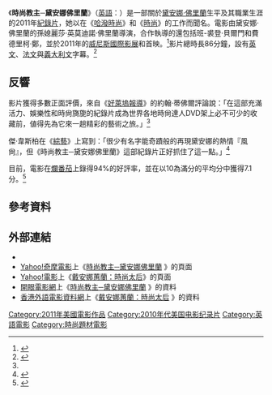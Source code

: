 {{noteTA
|T=zh-tw:時尚教主─黛安娜佛里蘭; zh-hk:戴安娜蕙蘭：時尚太后; zh-mo:潮流教主：眼睛要旅行; zh-cn:戴安娜·弗里兰：眼睛要旅行;
|G1=Movie
|G2=Show
|1=zh-tw:時尚教主─黛安娜佛里蘭; zh-hk:戴安娜蕙蘭：時尚太后; zh-mo:潮流教主：眼睛要旅行; zh-cn:戴安娜·弗里兰：眼睛要旅行;
|2=zh-tw:黛安娜·佛里蘭; zh-hk:戴安娜·蕙蘭; zh-mo:戴安娜·佛蘭; zh-cn:戴安娜·弗里兰;
|3=zh-tw:佛里蘭; zh-hk:蕙蘭; zh-mo:佛蘭; zh-cn:弗里兰;
|4=zh-tw:洛琳·白考兒; zh-hk:羅蓮·柏歌; zh-cn:劳伦·白考尔;
|5=zh-tw:艾莉·麥克洛; zh-hk:雅麗·麥陶; zh-cn:艾丽·麦古奥;
|6=zh-tw:哈潑時尚; zh-hk:時尚芭莎; zh-cn:时尚芭莎;
}}

{{Infobox film
| name           = 時尚教主─黛安娜佛里蘭
| original_name  = ''{{lang|en|Diana Vreeland: The Eye Has to Travel}}''
| image          = Diana Vreeland - The Eye Has to Travel 2011 (TW film poster).jpg
| alt            = 
| caption        = 電影海報
| film name      = 
| director       = {{plainlist|
* 麗莎‧英莫迪諾‧佛里蘭
* 班-裘登‧貝爾門
* 費德里柯‧鄭
}}
| producer       = {{ubl|Magnus Andersson|Ron Curtis|Jonathan Gray|Mark Lee|John Northrup|Raja Sethuraman|麗莎‧英莫迪諾‧佛里蘭}}
| writer         = {{ubl|麗莎‧英莫迪諾‧佛里蘭|班-裘登‧貝爾門|費德里柯‧鄭}}
| starring       = [[洛琳·白考兒|洛琳·白考兒]]<br />[[艾莉·麥克洛|艾莉·麥克洛]]<br />[[蕭志美|蕭志美]]
| music          = {{tsl|en|Paul Cantelon|保羅·坎泰隆}}
| cinematography = Cristobal Zanartu
| editing        = 
| studio         = 
| distributor    = 
| released       = {{flagicon|CAN}} 2011年10月19日 {{small|({{tsl|en|TIFF Bell Lightbox|TIFF Bell Lightbox}})}}<ref>{{Cite web |url=http://www.shedoesthecity.com/diana_vreeland_the_eye_has_to_travel_at_tiff_bell_lightbox |title=存档副本 |access-date=2017-01-09 |archive-date=2021-01-24 |archive-url=https://web.archive.org/web/20210124175157/https://www.shedoesthecity.com/diana_vreeland_the_eye_has_to_travel_at_tiff_bell_lightbox |dead-url=no }}</ref><br />{{flagicon|HK}} 2012年8月19日<br />{{flagicon|USA}} 2012年9月21日 {{small|([[有限上映|有限上映]])}}<br />{{flagicon|ROC}} 2012年11月16日
| runtime        = 86分鐘
| country        = {{USA}}
| language       = [[英語|英語]]、[[法語|法語]]、[[義大利語|義大利語]]
| budget         = 
| gross          = {{USD|1,017,579}}<ref>{{cite web |title=Diana Vreeland: The Eye Has to Travel (2012) |url=http://www.boxofficemojo.com/movies/?id=dianavreeland.htm |work=[[Box_Office_Mojo|Box Office Mojo]] |publisher=[[Internet_Movie_Database|Internet Movie Database]] |accessdate=20 April 2014 |archive-date=2017-12-04 |archive-url=https://web.archive.org/web/20171204194149/http://www.boxofficemojo.com/movies/?id=dianavreeland.htm |dead-url=no }}</ref>
| tw_name       = 時尚教主─黛安娜佛里蘭
| hk_name       = 戴安娜蕙蘭：時尚太后 {{small|(影院上映譯名)}}<br />潮流教主：眼睛要旅行 {{small|(DVD譯名)}}<ref>{{cite web|url=http://www.play-asia.com/diana-vreeland-the-eye-has-to-travel/13/707obx|title=潮流教主: 眼睛要旅行|access-date=2017-01-09|archive-url=https://web.archive.org/web/20170110085928/http://www.play-asia.com/diana-vreeland-the-eye-has-to-travel/13/707obx|archive-date=2017-01-10|dead-url=yes}} Play-Asia</ref>
| mo_name     = 潮流教主：眼睛要旅行
}}

《'''時尚教主─黛安娜佛里蘭'''》（[[英語|英語]]：''{{lang|en|Diana Vreeland: The Eye Has to Travel}}''）是一部關於[[黛安娜·佛里蘭|黛安娜·佛里蘭]]生平及其職業生涯的2011年[[紀錄片|紀錄片]]，她以在《[[哈潑時尚|哈潑時尚]]》和《[[時尚_(雜誌)|時尚]]》的工作而聞名。電影由黛安娜·佛里蘭的孫媳麗莎‧英莫迪諾‧佛里蘭導演，合作執導的還包括班-裘登‧貝爾門和費德里柯‧鄭，並於2011年的[[威尼斯國際影展|威尼斯國際影展]]和{{tsl|en|Telluride Film Festival|特柳賴德影展}}首映。<ref name="#1">{{Cite web| title=About the Film| url=http://www.dianavreeland.com/page/posts/op/read/id/20| accessdate=February 15, 2014| deadurl=yes| archiveurl=https://web.archive.org/web/20140216192005/http://dianavreeland.com/page/posts/op/read/id/20| archivedate=2014年2月16日}}</ref>影片總時長86分鐘，設有[[英文|英文]]、[[法文|法文]]與[[義大利文|義大利文]]字幕。<ref>{{Cite web| title=Diana Vreeland: The Eye Has to Travel.| url=http://www.musicboxtheatre.com/features/diana-vreeland| accessdate=February 15, 2014| deadurl=yes| archiveurl=https://web.archive.org/web/20140626022326/http://www.musicboxtheatre.com/features/diana-vreeland| archivedate=2014年6月26日}}</ref>

== 反響 ==
影片獲得多數正面評價，來自《[[好萊塢報導|好萊塢報導]]》的約翰‧蒂佛爾評論說：「在這部充滿活力、娛樂性和時尙旖旎的紀錄片成為世界各地時尙達人DVD架上必不可少的收藏前，値得先為它來一趟精彩的藝術之旅。」<ref name="#1"/>

傑‧韋斯柏在《[[綜藝_(雜誌)|綜藝]]》上寫到：「很少有名字能奇蹟般的再現黛安娜的熱情『風尙』，但《時尚教主─黛安娜佛里蘭》這部紀錄片正好抓住了這一點。」<ref>{{Cite web | title= Review: Diana Vreeland: The Eye Has to Travel | url= http://variety.com/2011/film/reviews/diana-vreeland-the-eye-has-to-travel-1117945972/ | accessdate= February 15, 2014 | archive-date= 2020-08-20 | archive-url= https://web.archive.org/web/20200820143943/https://variety.com/2011/film/reviews/diana-vreeland-the-eye-has-to-travel-1117945972/ | dead-url= no }}</ref>

目前，電影在[[爛番茄|爛番茄]]上錄得94%的好評率，並在以10為滿分的平均分中獲得7.1分。<ref>{{Cite web |title=The Eye Has To Travel movie reviews |url=http://www.rottentomatoes.com/m/diana_vreeland_the_eye_has_to_travel_2012/ |work=[[Rotten_Tomatoes|Rotten Tomatoes]] |publisher={{tsl|en|Flixster|Flixster}} |accessdate=January 9, 2017 |archive-date=2020-10-24 |archive-url=https://web.archive.org/web/20201024183718/https://www.rottentomatoes.com/m/diana_vreeland_the_eye_has_to_travel_2012 |dead-url=no }}</ref>

== 參考資料 ==
{{Reflist}}

== 外部連結 ==
* {{IMDb title|2053352|時尚教主─黛安娜佛里蘭}}
* [[Yahoo奇摩|Yahoo!奇摩電影]]上《[https://tw.movies.yahoo.com/movieinfo_main.html/id=4470 時尚教主─黛安娜佛里蘭] {{Wayback|url=https://tw.movies.yahoo.com/movieinfo_main.html/id=4470 |date=20170110020439 }}》的頁面 {{zh-tw}}
* [[雅虎香港|Yahoo!電影]]上《[https://movie.yahoo-leisure.hk/movie/details/18170-%E6%88%B4%E5%AE%89%E5%A8%9C%E8%95%99%E8%98%AD%EF%BC%9A%E6%99%82%E5%B0%9A%E5%A4%AA%E5%90%8E 戴安娜蕙蘭：時尚太后]》的頁面 {{zh-hk}}
* [[開眼電影網|開眼電影網]]上《[http://app2.atmovies.com.tw/film/fden02053352/ 時尚教主─黛安娜佛里蘭] {{Wayback|url=http://app2.atmovies.com.tw/film/fden02053352/ |date=20170110020424 }}》的資料 {{zh-tw}}
* [[香港外語電影資料網|香港外語電影資料網]]上《[http://playitagain.info/site/2012/diana-vreeland-the-eye-has-to-travel/ 戴安娜蕙蘭：時尚太后] {{Wayback|url=http://playitagain.info/site/2012/diana-vreeland-the-eye-has-to-travel/ |date=20170110090110 }}》的資料 {{zh-hk}}

[[Category:2011年美國電影作品|Category:2011年美國電影作品]]
[[Category:2010年代美国电影纪录片|Category:2010年代美国电影纪录片]]
[[Category:英語電影|Category:英語電影]]
[[Category:時尚題材電影|Category:時尚題材電影]]